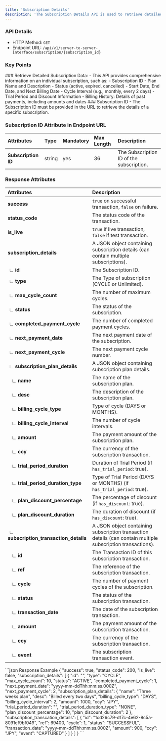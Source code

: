 ```yaml
---
title: 'Subscription Details'
description: 'The Subscription Details API is used to retrieve detailed information about a specific subscription, including its current status, billing history, and upcoming payments.'
---
```


### API Details
- HTTP Method: `GET`
- Endpoint URL: `/api/v1/server-to-server-interface/subscription/{subscription_id}`

### Key Points
<Info>
### Retrieve Detailed Subscription Data:
- This API provides comprehensive information on an individual subscription, such as:
- Subscription ID
- Plan Name and Description
- Status (active, expired, cancelled)
- Start Date, End Date, and Next Billing Date
- Cycle Interval (e.g., monthly, every 2 days)
- Trial Period and Discount Information
- Billing History: Details of past payments, including amounts and dates
### Subscription ID
- The Subscription ID must be provided in the URL to retrieve the details of a specific subscription.
</Info>

### Subscription ID Attribute in Endpoint URL

| **Attributes**         | **Type**            | **Mandatory** | **Max Length** | **Description**                                                                 |
|:-----------------------|:--------------------|:--------------|:---------------|:--------------------------------------------------------------------------------|
| **Subscription ID**    | string    | yes           | 36             | The Subscription ID of the subscription.                    |


### Response Attributes

| **Attributes**       | **Description**                                                                 |
|:---------------------|:--------------------------------------------------------------------------------|
| **success**                        | `true` on successful transaction, `false` on failure.                                                                          |
| **status_code**                    | The status code of the transaction.                                                                                            |
| **is_live**                        | `true` if live transaction, `false` if test transaction.                                                                       |
| **subscription_details**           | A JSON object containing subscription details (can contain multiple subscriptions).                                             |
|  ∟ **id**                          | The Subscription ID.                                                                                                           |
|  ∟ **type**                        | The Type of subscription (CYCLE or Unlimited).                                                                                 |
|  ∟ **max_cycle_count**             | The number of maximum cycles.                                                                                                  |
|  ∟ **status**                      | The status of the subscription.                                                                                                |
|  ∟ **completed_payment_cycle**     | The number of completed payment cycles.                                                                                        |
|  ∟ **next_payment_date**           | The next payment date of the subscription.                                                                                     |
|  ∟ **next_payment_cycle**          | The next payment cycle number.                                                                                                 |
|  ∟ **subscription_plan_details**   | A JSON object containing subscription plan details.                                                                            |
|    ∟ **name**                      | The name of the subscription plan.                                                                                             |
|    ∟ **desc**                      | The description of the subscription plan.                                                                                      |
|    ∟ **billing_cycle_type**        | Type of cycle (DAYS or MONTHS).                                                                                                |
|    ∟ **billing_cycle_interval**    | The number of cycle intervals.                                                                                                 |
|    ∟ **amount**                    | The payment amount of the subscription plan.                                                                                   |
|    ∟ **ccy**                       | The currency of the subscription transaction.                                                                                  |
|    ∟ **trial_period_duration**     | Duration of Trial Period (if `has_trial_period`: true).                                                                        |
|    ∟ **trial_period_duration_type**| Type of Trial Period (DAYS or MONTHS) (if `has_trial_period`: true).                                                           |
|    ∟ **plan_discount_percentage**  | The percentage of discount (if `has_discount`: true).                                                                          |
|    ∟ **plan_discount_duration**    | The duration of discount (if `has_discount`: true).                                                                            |
|  ∟ **subscription_transaction_details** | A JSON object containing subscription transaction details (can contain multiple subscription transactions).              |
|    ∟ **id**                        | The Transaction ID of this subscription transaction.                                                                           |
|    ∟ **ref**                       | The reference of the subscription transaction.                                                                                 |
|    ∟ **cycle**                     | The number of payment cycles of the subscription.                                                                              |
|    ∟ **status**                    | The status of the subscription transaction.                                                                                    |
|    ∟ **transaction_date**          | The date of the subscription transaction.                                                                                      |
|    ∟ **amount**                    | The payment amount of the subscription transaction.                                                                            |
|    ∟ **ccy**                       | The currency of the subscription transaction.                                                                                  |
|    ∟ **event**                     | The subscription transaction event.                                                                                           |



<ResponseExample>
```json Response Example
{
    "success": true,
    "status_code": 200,
    "is_live": false,
    "subscription_details": [
        {
            "id": "<transaction_id>",
            "type": "CYCLE",
            "max_cycle_count": 10,
            "status": "ACTIVE",
            "completed_payment_cycle": 1,
            "next_payment_date": "yyyy-mm-ddThh:mm:ss.000Z",
            "next_payment_cycle": 2,
            "subscription_plan_details": {
                "name": "Three weeks plan",
                "desc": "Billed every two days",
                "billing_cycle_type": "DAYS",
                "billing_cycle_interval": 2,
                "amount": 1000,
                "ccy": "JPY",
                "trial_period_duration": "",
                "trial_period_duration_type": "NONE",
                "plan_discount_percentage": 10,
                "plan_discount_duration": 2
                },
            "subscription_transcation_details": [
                {
                    "id": "1cd26c79-d17c-4e62-8c5a-8091ef9bf049",
                    "ref": 69400,
                    "cycle": 1,
                    "status": "SUCCESSFUL",
                    "transaction_date": "yyyy-mm-ddThh:mm:ss.000Z",
                    "amount": 900,
                    "ccy": "JPY",
                    "event": "CAPTURED"
                }
            ]
        }
    ]
}
```
</ResponseExample>